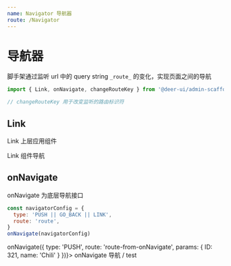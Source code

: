 ```yaml
---
name: Navigator 导航器
route: /Navigator
---
```


# 导航器

脚手架通过监听 url 中的 query string `_route_` 的变化，实现页面之间的导航


```js
import { Link, onNavigate, changeRouteKey } from '@deer-ui/admin-scaffold/router-multiple'

// changeRouteKey 用于改变监听的路由标识符
```

## Link

Link 上层应用组件

<Playground>
  <Link to="route-from-link" params={{
    ID: '123',
    name: 'alex'
  }}>
    Link 组件导航
  </Link>
</Playground>

<Props of={Link} />

## onNavigate

onNavigate 为底层导航接口

```js
const navigatorConfig = {
  type: 'PUSH || GO_BACK || LINK',
  route: 'route',
}
onNavigate(navigatorConfig)
```

<Playground>
  <span
    className="btn theme"
    onClick={e => onNavigate({
      type: 'PUSH',
      route: 'route-from-onNavigate',
      params: {
        ID: 321,
        name: 'Chili'
      }
    })}>
    onNavigate 导航 / test
  </span>
</Playground>
